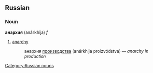 ==Russian==
===Noun===
'''анархия''' (anárkhija) ''f''

# [[anarchy]]
#:анархия [[производство|производства]] (anárkhija proizvódstva) — ''anarchy in production''

[[Category:Russian nouns]]

{{rfd}}